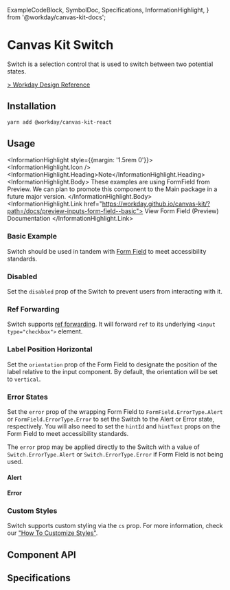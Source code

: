   ExampleCodeBlock,
  SymbolDoc,
  Specifications,
  InformationHighlight,
} from '@workday/canvas-kit-docs';

<Meta of={SwitchStories} />

# Canvas Kit Switch

Switch is a selection control that is used to switch between two potential states.

[> Workday Design Reference](https://design.workday.com/components/inputs/switch)

## Installation

```sh
yarn add @workday/canvas-kit-react
```

## Usage

<InformationHighlight style={{margin: '1.5rem 0'}}>
  <InformationHighlight.Icon />
  <InformationHighlight.Heading>Note</InformationHighlight.Heading>
  <InformationHighlight.Body>
    These examples are using FormField from Preview. We can plan to promote this component to the
    Main package in a future major version.
  </InformationHighlight.Body>
  <InformationHighlight.Link href="https://workday.github.io/canvas-kit/?path=/docs/preview-inputs-form-field--basic">
    View Form Field (Preview) Documentation
  </InformationHighlight.Link>
</InformationHighlight>

### Basic Example

Switch should be used in tandem with [Form Field](/components/inputs/form-field/) to meet
accessibility standards.

<ExampleCodeBlock code={Basic} />

### Disabled

Set the `disabled` prop of the Switch to prevent users from interacting with it.

<ExampleCodeBlock code={Disabled} />

### Ref Forwarding

Switch supports [ref forwarding](https://reactjs.org/docs/forwarding-refs.html). It will forward
`ref` to its underlying `<input type="checkbox">` element.

<ExampleCodeBlock code={RefForwarding} />

### Label Position Horizontal

Set the `orientation` prop of the Form Field to designate the position of the label relative to the
input component. By default, the orientation will be set to `vertical`.

<ExampleCodeBlock code={LabelPosition} />

### Error States

Set the `error` prop of the wrapping Form Field to `FormField.ErrorType.Alert` or
`FormField.ErrorType.Error` to set the Switch to the Alert or Error state, respectively. You will
also need to set the `hintId` and `hintText` props on the Form Field to meet accessibility
standards.

The `error` prop may be applied directly to the Switch with a value of `Switch.ErrorType.Alert` or
`Switch.ErrorType.Error` if Form Field is not being used.

#### Alert

<ExampleCodeBlock code={Alert} />

#### Error

<ExampleCodeBlock code={Error} />

### Custom Styles

Switch supports custom styling via the `cs` prop. For more information, check our
["How To Customize Styles"](https://workday.github.io/canvas-kit/?path=/docs/styling-how-to-customize-styles--page).

## Component API

<SymbolDoc name="Switch" fileName="/react/" />

## Specifications

<Specifications file="Switch.spec.ts" name="Switch" />

